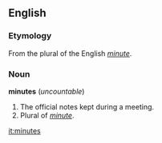==English==

=== Etymology ===
From the plural of the English ''[[minute]]''.

=== Noun ===
'''minutes''' (''uncountable'')

# The official notes kept during a meeting.
# Plural of ''[[minute]]''.

[[it:minutes]]